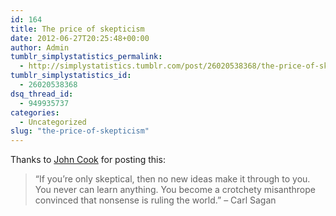 ```yaml
---
id: 164
title: The price of skepticism
date: 2012-06-27T20:25:48+00:00
author: Admin
tumblr_simplystatistics_permalink:
  - http://simplystatistics.tumblr.com/post/26020538368/the-price-of-skepticism
tumblr_simplystatistics_id:
  - 26020538368
dsq_thread_id:
  - 949935737
categories:
  - Uncategorized
slug: "the-price-of-skepticism"
---
```

Thanks to <a href="http://www.johndcook.com/blog/" target="_blank">John Cook</a> for posting this:

> <span>“If you’re only skeptical, then no new ideas make it through to you. You never can learn anything. You become a crotchety misanthrope convinced that nonsense is ruling the world.” – Carl Sagan</span>

<span><br /></span>
